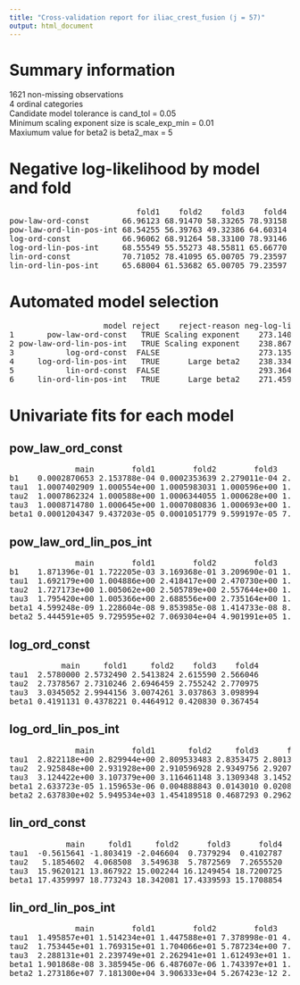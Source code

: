 ```yaml
---
title: "Cross-validation report for iliac_crest_fusion (j = 57)"
output: html_document
---
```

# Summary information
1621 non-missing observations  
4 ordinal categories  
Candidate model tolerance is cand_tol = 0.05  
Minimum scaling exponent size is scale_exp_min = 0.01  
Maxiumum value for beta2 is beta2_max = 5  

# Negative log-likelihood by model and fold
<pre>
                           fold1    fold2    fold3    fold4  
pow-law-ord-const       66.96123 68.91470 58.33265 78.93158  
pow-law-ord-lin-pos-int 68.54255 56.39763 49.32386 64.60314  
log-ord-const           66.96062 68.91264 58.33100 78.93146  
log-ord-lin-pos-int     68.55549 55.55273 48.55811 65.66770  
lin-ord-const           70.71052 78.41095 65.00705 79.23597  
lin-ord-lin-pos-int     65.68004 61.53682 65.00705 79.23597  
</pre>
# Automated model selection
<pre>
                    model reject    reject-reason neg-log-lik delta-neg-log-lik model-rank  
1       pow-law-ord-const   TRUE Scaling exponent    273.1402        34.8061398         NA  
2 pow-law-ord-lin-pos-int   TRUE Scaling exponent    238.8672         0.5331584         NA  
3           log-ord-const  FALSE                     273.1357        34.8016919          1  
4     log-ord-lin-pos-int   TRUE      Large beta2    238.3340         0.0000000         NA  
5           lin-ord-const  FALSE                     293.3645        55.0304622          2  
6     lin-ord-lin-pos-int   TRUE      Large beta2    271.4599        33.1258439         NA  
</pre>
# Univariate fits for each model
## pow_law_ord_const  
<pre>
              main        fold1        fold2        fold3        fold4  
b1    0.0002870653 2.153788e-04 0.0002353639 2.279011e-04 2.037775e-04  
tau1  1.0007402909 1.000554e+00 1.0005983031 1.000596e+00 1.000523e+00  
tau2  1.0007862324 1.000588e+00 1.0006344055 1.000628e+00 1.000565e+00  
tau3  1.0008714780 1.000645e+00 1.0007080836 1.000693e+00 1.000632e+00  
beta1 0.0001204347 9.437203e-05 0.0001051779 9.599197e-05 7.493401e-05  
</pre>
## pow_law_ord_lin_pos_int  
<pre>
              main        fold1        fold2        fold3        fold4  
b1    1.871396e-01 1.722205e-03 3.169368e-01 3.209690e-01 1.289103e-01  
tau1  1.692179e+00 1.004886e+00 2.418417e+00 2.470730e+00 1.434873e+00  
tau2  1.727173e+00 1.005062e+00 2.505789e+00 2.557644e+00 1.457016e+00  
tau3  1.795420e+00 1.005366e+00 2.688556e+00 2.735164e+00 1.499972e+00  
beta1 4.599248e-09 1.228604e-08 9.853985e-08 1.414733e-08 8.093862e-09  
beta2 5.444591e+05 9.729595e+02 7.069304e+04 4.901991e+05 1.658324e+05  
</pre>
## log_ord_const  
<pre>
           main     fold1     fold2    fold3    fold4  
tau1  2.5780000 2.5732490 2.5413824 2.615590 2.566046  
tau2  2.7378567 2.7310246 2.6946459 2.755242 2.770975  
tau3  3.0345052 2.9944156 3.0074261 3.037863 3.098994  
beta1 0.4191131 0.4378221 0.4464912 0.420830 0.367454  
</pre>
## log_ord_lin_pos_int  
<pre>
              main        fold1       fold2     fold3      fold4  
tau1  2.822118e+00 2.829944e+00 2.809533483 2.8353475 2.80136477  
tau2  2.925848e+00 2.931928e+00 2.910596928 2.9349756 2.92077759  
tau3  3.124422e+00 3.107379e+00 3.116461148 3.1309348 3.14529861  
beta1 2.633723e-05 1.159653e-06 0.004888843 0.0143010 0.02082632  
beta2 2.637830e+02 5.949534e+03 1.454189518 0.4687293 0.29628431  
</pre>
## lin_ord_const  
<pre>
            main     fold1     fold2      fold3      fold4  
tau1  -0.5615641 -1.803419 -2.046604  0.7379294  0.4102787  
tau2   5.1854602  4.068508  3.549638  5.7872569  7.2655520  
tau3  15.9620121 13.867922 15.002244 16.1249454 18.7200725  
beta1 17.4359997 18.773243 18.342081 17.4339593 15.1708854  
</pre>
## lin_ord_lin_pos_int  
<pre>
              main        fold1        fold2        fold3        fold4  
tau1  1.495857e+01 1.514234e+01 1.447588e+01 7.378998e-01 4.102706e-01  
tau2  1.753445e+01 1.769315e+01 1.704066e+01 5.787234e+00 7.265547e+00  
tau3  2.288131e+01 2.239749e+01 2.262941e+01 1.612493e+01 1.872007e+01  
beta1 1.901868e-08 3.385945e-06 6.487607e-06 1.743397e+01 1.517089e+01  
beta2 1.273186e+07 7.181300e+04 3.906333e+04 5.267423e-12 2.384559e-14  
</pre>
